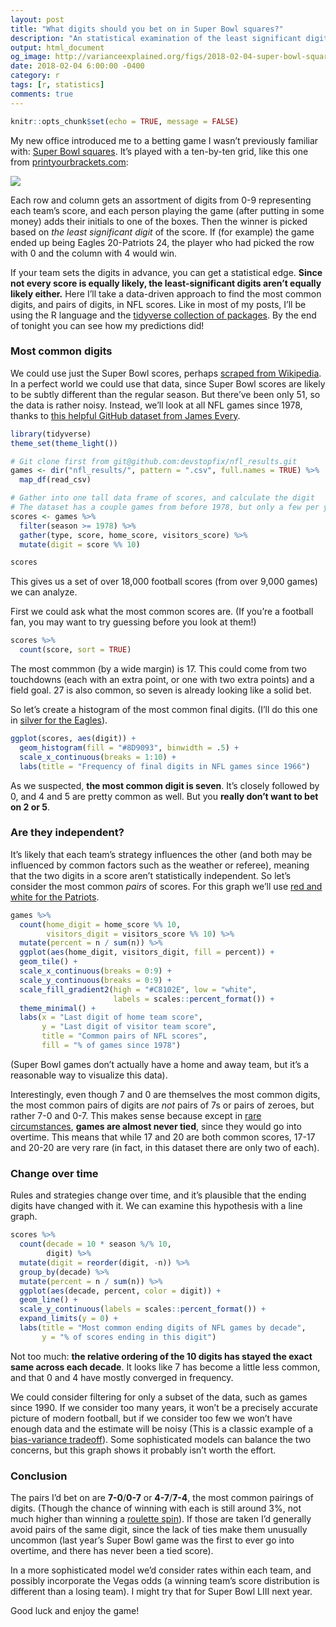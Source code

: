 ```yaml
---
layout: post
title: "What digits should you bet on in Super Bowl squares?"
description: "An statistical examination of the least significant digit of NFL scores."
output: html_document
og_image: http://varianceexplained.org/figs/2018-02-04-super-bowl-squares/unnamed-chunk-4-1.png
date: 2018-02-04 6:00:00 -0400
category: r
tags: [r, statistics]
comments: true
---
```


```r
knitr::opts_chunk$set(echo = TRUE, message = FALSE)
```

My new office introduced me to a betting game I wasn't previously familiar with: [Super Bowl squares](http://www.superbowlsquares.org/how-to-play). It's played with a ten-by-ten grid, like this one from [printyourbrackets.com](https://www.printyourbrackets.com/superbowl100squares.html): 

![](https://www.printyourbrackets.com/images/super-bowl-squares.png)

Each row and column gets an assortment of digits from 0-9 representing each team's score, and each person playing the game (after putting in some money) adds their initials to one of the boxes. Then the winner is picked based on *the least significant digit* of the score. If (for example) the game ended up being Eagles 20-Patriots 24, the player who had picked the row with 0 and the column with 4 would win.

If your team sets the digits in advance, you can get a statistical edge. **Since not every score is equally likely, the least-significant digits aren't equally likely either.** Here I'll take a data-driven approach to find the most common digits, and pairs of digits, in NFL scores. Like in most of my posts, I'll be using the R language and the [tidyverse collection of packages](https://www.tidyverse.org/). By the end of tonight you can see how my predictions did!

### Most common digits

We could use just the Super Bowl scores, perhaps [scraped from Wikipedia](https://en.wikipedia.org/wiki/List_of_Super_Bowl_champions). In a perfect world we could use that data, since Super Bowl scores are likely to be subtly different than the regular season. But there've been only 51, so the data is rather noisy. Instead, we'll look at all NFL games since 1978, thanks to [this helpful GitHub dataset from James Every](https://github.com/devstopfix/nfl_results).

```r
library(tidyverse)
theme_set(theme_light())

# Git clone first from git@github.com:devstopfix/nfl_results.git
games <- dir("nfl_results/", pattern = ".csv", full.names = TRUE) %>%
  map_df(read_csv)

# Gather into one tall data frame of scores, and calculate the digit
# The dataset has a couple games from before 1978, but only a few per year
scores <- games %>%
  filter(season >= 1978) %>%
  gather(type, score, home_score, visitors_score) %>%
  mutate(digit = score %% 10)

scores
```

This gives us a set of over 18,000 football scores (from over 9,000 games) we can analyze.

First we could ask what the most common scores are. (If you're a football fan, you may want to try guessing before you look at them!)

```r
scores %>%
  count(score, sort = TRUE)
```

The most commmon (by a wide margin) is 17. This could come from two touchdowns (each with an extra point, or one with two extra points) and a field goal. 27 is also common, so seven is already looking like a solid bet.

So let's create a histogram of the most common final digits. (I'll do this one in [silver for the Eagles](https://teamcolorcodes.com/philadelphia-eagles-color-codes/)).

```r
ggplot(scores, aes(digit)) +
  geom_histogram(fill = "#8D9093", binwidth = .5) +
  scale_x_continuous(breaks = 1:10) +
  labs(title = "Frequency of final digits in NFL games since 1966")
```

As we suspected, **the most common digit is seven**. It's closely followed by 0, and 4 and 5 are pretty common as well. But you **really don't want to bet on 2 or 5**.

### Are they independent?

It's likely that each team's strategy influences the other (and both may be influenced by common factors such as the weather or referee), meaning that the two digits in a score aren't statistically independent. So let's consider the most common *pairs* of scores. For this graph we'll use [red and white for the Patriots](https://teamcolorcodes.com/new-england-patriots-color-codes/).

```r
games %>%
  count(home_digit = home_score %% 10,
        visitors_digit = visitors_score %% 10) %>%
  mutate(percent = n / sum(n)) %>%
  ggplot(aes(home_digit, visitors_digit, fill = percent)) +
  geom_tile() +
  scale_x_continuous(breaks = 0:9) +
  scale_y_continuous(breaks = 0:9) +
  scale_fill_gradient2(high = "#C8102E", low = "white",
                       labels = scales::percent_format()) +
  theme_minimal() +
  labs(x = "Last digit of home team score",
       y = "Last digit of visitor team score",
       title = "Common pairs of NFL scores",
       fill = "% of games since 1978")
```

(Super Bowl games don't actually have a home and away team, but it's a reasonable way to visualize this data).

Interestingly, even though 7 and 0 are themselves the most common digits, the most common pairs of digits are *not* pairs of 7s or pairs of zeroes, but rather 7-0 and 0-7. This makes sense because except in [rare circumstances](https://en.wikipedia.org/wiki/List_of_NFL_tied_games), **games are almost never tied**, since they would go into overtime. This means that while 17 and 20 are both common scores, 17-17 and 20-20 are very rare (in fact, in this dataset there are only two of each).

### Change over time

Rules and strategies change over time, and it's plausible that the ending digits have changed with it. We can examine this hypothesis with a line graph.

```r
scores %>%
  count(decade = 10 * season %/% 10,
        digit) %>%
  mutate(digit = reorder(digit, -n)) %>%
  group_by(decade) %>%
  mutate(percent = n / sum(n)) %>%
  ggplot(aes(decade, percent, color = digit)) +
  geom_line() +
  scale_y_continuous(labels = scales::percent_format()) +
  expand_limits(y = 0) +
  labs(title = "Most common ending digits of NFL games by decade",
       y = "% of scores ending in this digit")
```

Not too much: **the relative ordering of the 10 digits has stayed the exact same across each decade**. It looks like 7 has become a little less common, and that 0 and 4 have mostly converged in frequency.

We could consider filtering for only a subset of the data, such as games since 1990. If we consider too many years, it won't be a precisely accurate picture of modern football, but if we consider too few we won't have enough data and the estimate will be noisy (This is a classic example of a [bias-variance tradeoff](https://en.wikipedia.org/wiki/Bias%E2%80%93variance_tradeoff)). Some sophisticated models can balance the two concerns, but this graph shows it probably isn't worth the effort.

### Conclusion

The pairs I'd bet on are **7-0**/**0-7** or **4-7**/**7-4**, the most common pairings of digits. (Though the chance of winning with each is still around 3%, not much higher than winning a [roulette spin](https://en.wikipedia.org/wiki/Roulette)). If those are taken I'd generally avoid pairs of the same digit, since the lack of ties make them unusually uncommon (last year's Super Bowl game was the first to ever go into overtime, and there has never been a tied score).

In a more sophisticated model we'd consider rates within each team, and possibly incorporate the Vegas odds (a winning team's score distribution is different than a losing team). I might try that for Super Bowl LIII next year.

Good luck and enjoy the game!
